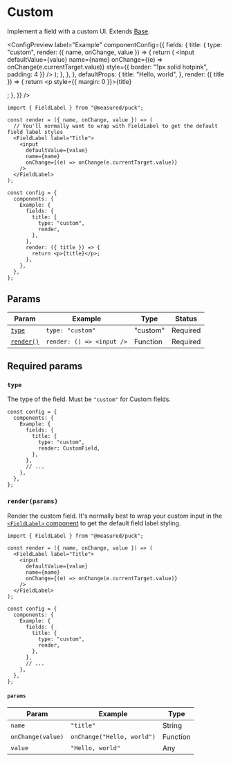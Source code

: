 
# Custom

Implement a field with a custom UI. Extends [Base](base).

<ConfigPreview
  label="Example"
  componentConfig={{
    fields: {
      title: {
        type: "custom",
        render: ({ name, onChange, value }) => {
          return (
            <FieldLabel label="Title">
              <input
                defaultValue={value}
                name={name}
                onChange={(e) => onChange(e.currentTarget.value)}
                style={{ border: "1px solid hotpink", padding: 4 }}
              />
            </FieldLabel>
          );
        },
      },
    },
    defaultProps: {
      title: "Hello, world",
    },
    render: ({ title }) => {
      return <p style={{ margin: 0 }}>{title}</p>;
    },
  }}
/>

```tsx {3-12, 18-21} copy
import { FieldLabel } from "@measured/puck";

const render = ({ name, onChange, value }) => (
  // You'll normally want to wrap with FieldLabel to get the default field label styles
  <FieldLabel label="Title">
    <input
      defaultValue={value}
      name={name}
      onChange={(e) => onChange(e.currentTarget.value)}
    />
  </FieldLabel>
);

const config = {
  components: {
    Example: {
      fields: {
        title: {
          type: "custom",
          render,
        },
      },
      render: ({ title }) => {
        return <p>{title}</p>;
      },
    },
  },
};
```

## Params

| Param                       | Example                   | Type     | Status   |
| --------------------------- | ------------------------- | -------- | -------- |
| [`type`](#type)             | `type: "custom"`          | "custom" | Required |
| [`render()`](#renderparams) | `render: () => <input />` | Function | Required |

## Required params

### `type`

The type of the field. Must be `"custom"` for Custom fields.

```tsx {6} copy
const config = {
  components: {
    Example: {
      fields: {
        title: {
          type: "custom",
          render: CustomField,
        },
      },
      // ...
    },
  },
};
```

### `render(params)`

Render the custom field. It's normally best to wrap your custom input in the [`<FieldLabel>` component](/docs/api-reference/components/FieldLabel) to get the default field label styling.

```tsx {3-11,19} copy
import { FieldLabel } from "@measured/puck";

const render = ({ name, onChange, value }) => (
  <FieldLabel label="Title">
    <input
      defaultValue={value}
      name={name}
      onChange={(e) => onChange(e.currentTarget.value)}
    />
  </FieldLabel>
);

const config = {
  components: {
    Example: {
      fields: {
        title: {
          type: "custom",
          render,
        },
      },
      // ...
    },
  },
};
```

#### `params`

| Param             | Example                    | Type     |
| ----------------- | -------------------------- | -------- |
| `name`            | `"title"`                  | String   |
| `onChange(value)` | `onChange("Hello, world")` | Function |
| `value`           | `"Hello, world"`           | Any      |
